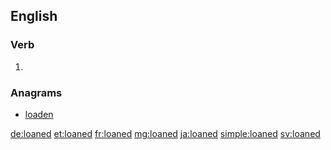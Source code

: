 ==English==

===Verb===
{{head|en|verb form}}

# {{en-past of|loan}}

===Anagrams===
* [[loaden#English|loaden]]

[[de:loaned]]
[[et:loaned]]
[[fr:loaned]]
[[mg:loaned]]
[[ja:loaned]]
[[simple:loaned]]
[[sv:loaned]]